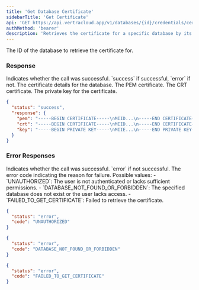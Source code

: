 ```yaml
---
title: 'Get Database Certificate'
sidebarTitle: 'Get Certificate'
api: 'GET https://api.vertracloud.app/v1/databases/{id}/credentials/certificate'
authMethod: 'bearer'
description: 'Retrieves the certificate for a specific database by its ID.'
---
```


<ParamField path="id" type="string" required>
  The ID of the database to retrieve the certificate for.
</ParamField>

### Response

<ResponseField name="status" type="string">
  Indicates whether the call was successful. `success` if successful, `error` if not.
</ResponseField>

<ResponseField name="response" type="object">
  The certificate details for the database.

  <Expandable title="Toggle object">

  <ResponseField name="pem" type="string">
    The PEM certificate.
  </ResponseField>

  <ResponseField name="crt" type="string">
    The CRT certificate.
  </ResponseField>

  <ResponseField name="key" type="string">
    The private key for the certificate.
  </ResponseField>

  </Expandable>
</ResponseField>

<ResponseExample>

```json Response
{
  "status": "success",
  "response": {
    "pem": "-----BEGIN CERTIFICATE-----\nMIID...\n-----END CERTIFICATE-----",
    "crt": "-----BEGIN CERTIFICATE-----\nMIID...\n-----END CERTIFICATE-----",
    "key": "-----BEGIN PRIVATE KEY-----\nMIIE...\n-----END PRIVATE KEY-----"
  }
}
```

</ResponseExample>

### Error Responses

<ResponseField name="status" type="string">
  Indicates whether the call was successful. `error` if not successful.
</ResponseField>

<ResponseField name="code" type="string">
  The error code indicating the reason for failure. Possible values:
  - `UNAUTHORIZED`: The user is not authenticated or lacks sufficient permissions.
  - `DATABASE_NOT_FOUND_OR_FORBIDDEN`: The specified database does not exist or the user lacks access.
  - `FAILED_TO_GET_CERTIFICATE`: Failed to retrieve the certificate.
</ResponseField>

<ResponseExample>

```json Error Response (403)
{
  "status": "error",
  "code": "UNAUTHORIZED"
}
```

```json Error Response (404)
{
  "status": "error",
  "code": "DATABASE_NOT_FOUND_OR_FORBIDDEN"
}
```

```json Error Response (500)
{
  "status": "error",
  "code": "FAILED_TO_GET_CERTIFICATE"
}
```

</ResponseExample>